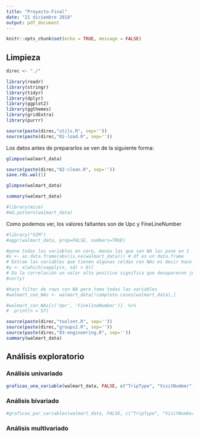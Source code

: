 ```yaml
---
title: "Proyecto-Final"
date: "21 diciembre 2018"
output: pdf_document
---
```


```r
knitr::opts_chunk$set(echo = TRUE, message = FALSE)
```

## Limpieza

```r
direc <- "./" 

library(readr)
library(stringr)
library(tidyr)
library(dplyr)
library(ggplot2)
library(ggthemes)
library(gridExtra)
library(purrr)

source(paste(direc,"utils.R", sep=''))
source(paste(direc,"01-load.R", sep=''))
```
Los datos antes de prepararlos se ven de la siguiente forma:  
```r
glimpse(walmart_data)
```

```r
source(paste(direc,"02-clean.R", sep=''))
save.rds.wal(1)
```

```r
glimpse(walmart_data)
```

```r
summary(walmart_data)
```

```r
#library(mice)
#md.pattern(walmart_data)
```
Como podemos ver, los valores faltantes son de Upc y FineLineNumber
```r
#library("VIM")
#aggr(walmart_data, prop=FALSE, numbers=TRUE)
```

```r
#pone todas las variables en cero, menos las que son NA las pone en 1
#x <- as.data.frame(abs(is.na(walmart_data))) # df es un data.frame
# Extrae las variables que tienen algunas celdas con NAs es decir hace select en x
#y <- x[which(sapply(x, sd) > 0)] 
# Da la correlación un valor alto positivo significa que desaparecen juntas.
#cor(y) 
```

```r
#hace filter de rows con NA pero toma todas las variables
#walmart_con_NAs <- walmart_data[!complete.cases(walmart_data),]

#walmart_con_NAs[c('Upc', 'FinelineNumber')]  %>%
#  print(n = 57)
```

```r
source(paste(direc,"toolset.R", sep=''))
source(paste(direc,"groups2.R", sep=''))
source(paste(direc,"03-engineering.R", sep=''))
summary(walmart_data)
```

## Análisis exploratorio

### Análisis univariado

```r
graficas_una_variable(walmart_data, FALSE, c("TripType", "VisitNumber", "Weekday", "Department", "ScanType", "ManufacturerCode", "ProductCode"))
```


### Análisis bivariado 

```r
#graficas_par_variables(walmart_data, FALSE, c("TripType", "VisitNumber", "Weekday", "Department", "ScanType", "ManufacturerCode", "ProductCode"))
```

### Análisis multivariado

